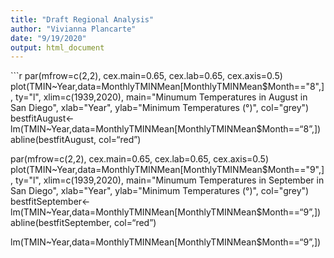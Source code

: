 ```yaml
---
title: "Draft Regional Analysis"
author: "Vivianna Plancarte"
date: "9/19/2020"
output: html_document
---
```




```r
par(mfrow=c(2,2), cex.main=0.65, cex.lab=0.65, cex.axis=0.5)
plot(TMIN~Year,data=MonthlyTMINMean[MonthlyTMINMean$Month=="8",],
ty="l", xlim=c(1939,2020), main="Minumum Temperatures in August in San Diego",
xlab="Year", ylab="Minimum Temperatures (°)", col="grey")
bestfitAugust<-lm(TMIN~Year,data=MonthlyTMINMean[MonthlyTMINMean$Month=="8",])
abline(bestfitAugust, col="red")

par(mfrow=c(2,2), cex.main=0.65, cex.lab=0.65, cex.axis=0.5)
plot(TMIN~Year,data=MonthlyTMINMean[MonthlyTMINMean$Month=="9",],
ty="l", xlim=c(1939,2020), main="Minumum Temperatures in September in San Diego",
xlab="Year", ylab="Minimum Temperatures (°)", col="grey")
bestfitSeptember<-lm(TMIN~Year,data=MonthlyTMINMean[MonthlyTMINMean$Month=="9",])
abline(bestfitSeptember, col="red")

lm(TMIN~Year,data=MonthlyTMINMean[MonthlyTMINMean$Month=="9",])
